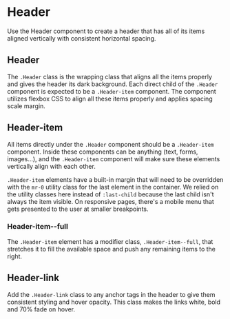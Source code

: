 

<Meta title="Deprecated/Header" />

# Header

Use the Header component to create a header that has all of its items aligned vertically with consistent horizontal spacing.

## Header

The `.Header` class is the wrapping class that aligns all the items properly and gives the header its dark background. Each direct child of the `.Header` component is expected to be a `.Header-item` component. The component utilizes flexbox CSS to align all these items properly and applies spacing scale margin.

<Canvas>
  <Story story={HeaderStories.Default} />
</Canvas>

## Header-item

All items directly under the `.Header` component should be a `.Header-item` component. Inside these components can be anything (text, forms, images...), and the `.Header-item` component will make sure these elements vertically align with each other.

`.Header-item` elements have a built-in margin that will need to be overridden with the `mr-0` utility class for the last element in the container. We relied on the utility classes here instead of `:last-child` because the last child isn't always the item visible. On responsive pages, there's a mobile menu that gets presented to the user at smaller breakpoints.

<Canvas>
  <Story story={HeaderStories.HeaderItem} />
</Canvas>

### Header-item--full

The `.Header-item` element has a modifier class, `.Header-item--full`, that stretches it to fill the available space and push any remaining items to the right.

<Canvas>
  <Story story={HeaderStories.HeaderItemFull} />
</Canvas>

## Header-link

Add the `.Header-link` class to any anchor tags in the header to give them consistent styling and hover opacity. This class makes the links white, bold and 70% fade on hover.

<Canvas>
  <Story story={HeaderStories.HeaderLink} />
</Canvas>
